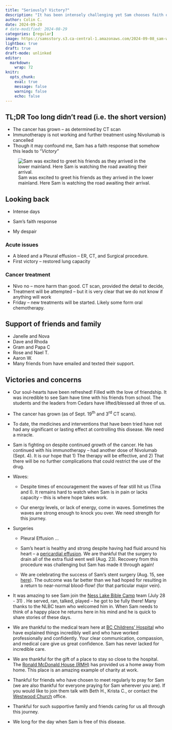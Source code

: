 ```yaml
---
title: "Seriously? Victory?"
description: "It has been intensely challenging yet Sam chooses faith over despair."
author: Colin C.
date: 2024-09-20
# date-modified: 2024-08-29
categories: [regular]
image: https://samsstory.s3.ca-central-1.amazonaws.com/2024-09-08_sam-waits-4-cedars.jpg
lightbox: true
draft: true
draft-mode: unlinked
editor: 
  markdown: 
    wrap: 72
knitr: 
  opts_chunk: 
    eval: true
    message: false
    warning: false
    echo: false
---
```


<!-- 
Since last post: 

S14 Out to Whiterock 
    - New bible for Sam at Indigo books 
    - Cafe Honolulu 
    - Frickers for football NCAA and UFC 
    - Sam and I returned to RMH while Tina stayed with her mom
D15 Sam and I chill at RMH 
    Tina goes with the family to church in Chilliwack -- incident with KF as he neglected her
    Sam and I drive to Whiterock to get Tina.  
M16 Sam and I play Helldivers together -- He had great energy that morning 
    Clinic -- seemed straight forward.  We do flag low energy... this is explained by activity over the weekend but some concern that something else is going on
    Plans with mom and Dad to have them visit. 
    Sam has little energy in the afternoon 
T17 Sam is tired in the morning but rallies by 11 
    Visit with Tios Dave and Ruth
    Sam has a bleeding hemorrhoid -- took some time to manage.  Arrived at ER at 2:30: bloodwork looked okay but numbers are trending down. X-ray suggested a left sided pleural effusion. 
    Back to RMH by 7:30 
    Brief connection with Janelle and Nova. Call with Mom
    Sam is sad a couple times through the evening -- most likely treatment will be delayed.
W18 - Clinic first thing including a CT scan -- to provide detail of the pleural effusion, regular bloodwork. Possible surgery to 
      manage the fluid on the lung.  We review the x-ray suggests near ~50% reduction of fluid.
    - Tina and I had wanted a CT -- 
    - Surgery will not be able to happen -- go get away for lunch and come back at 3:30.  
      Family lunch at Granville Island -- despite reduced breathing capacity Sam walks around the 
      market 
    - Back to clinic at for 3:pm to receive results of the CT 
      - The cancer has grown.  Although not causing issues yet, there CT shows that the disease is
        putting pressure on Sam's pulmonary artery -- causing some minor compression.  
      - Nivo will not be given -- evidence suggests this medication is causing more harm then good.  
        Treatment will need to pivot -- next steps will be determined in the days ahead.  
        It is not known if anything will work
    - walk back -- God's got me -- Yes, God has you!  
    - Sam's choice -- the plan go back to the room and break down.  Rather he decides to watch an episode from the Chosen (S1E3) the epidode where Jesus befriends the little children.  Following this his response to everthing in the day is to believe in faith that this all means "Victory".
    - Gram and Papa C. arrive and sit with Sam.  Dave and Rhoda visit 
T19 - I often go for walks in the morning before my family wakes up. On this walk I wept.  The tears 
      flowed freely as I wrestled with developments from the day before.  
    - Jacob and Molly meet us at clinic -- JR has a plan.  He is clear that he does not know if it will work, but he will try. 
    - Janelle and Nova play games with us. 
    - Sam has surgery -- Molly comes to be his "comfort-nurse"
    - Dr. Hernandez reports the surgery went well. 
    - RMH -- G&P C are with Sam and I. 
    - Coffee out with Aaron.  Tina connects with the prayer meeting. Rose and Nael provide support




 -->

::: {.callout-note icon="false"}
## TL;DR [Too long didn't read (i.e. the short version)]{.small}

-   The cancer has grown -- as determined by CT scan
-   Immunotherapy is not working and further treatment using Nivolumab is cancelled
-   Though it may confound me, Sam has a faith response that somehow this leads to "_Victory_"

:::

::: {#photo}
![Sam was excited to greet his friends as they arrived in the lower
mainland. Here Sam is watching the road awaiting their
arrival.](https://samsstory.s3.ca-central-1.amazonaws.com/2024-09-08_sam-waits-4-cedars.jpg)
:::

## Looking back

<!-- hook -->
-   Intense days 

-   Sam's faith response 
-   My despair



### Acute issues 

-   A bleed and a Pleural effusion -- ER, CT, and Surgical procedure. 
-   First victory -- restored lung capacity 

### Cancer treatment

-   Nivo no -- more harm than good. CT scan, provided the detail to decide, 
-   Treatment will be attempted -- but it is very clear that we do not know if anything will work
-   Friday -- new treatments will be started.  Likely some form oral chemotherapy.



## Support of friends and family

- Janelle and Nova
- Dave and Rhoda 
- Gram and Papa C 
- Rose and Nael T.
- Aaron W. 
- Many friends from have emailed and texted their support. 



## Victories and concerns



-   Our soul-hearts have been refreshed! Filled with the love of
    friendship. It was incredible to see Sam have time with his friends
    from school. The students and the leaders from Cedars have
    lifted/blessed all three of us.

-   The cancer has grown (as of Sept. 19^th^ and 3^rd^ CT scans).

-   To date, the medicines and interventions that have been tried have
    not had any significant or lasting effect at controlling this
    disease. We need a miracle.

-   Sam is fighting on despite continued growth of the cancer. He has
    continued with his immunotherapy -- had another dose of Nivolumab
    (Sept. 4). It is our hope that 1) The therapy will be effective,
    and 2) That there will be no further complications that could
    restrict the use of the drug.

-   Waves:

    -   Despite times of encouragement the waves of fear still hit us
        (Tina and I). It remains hard to watch when Sam is in pain or
        lacks capacity – this is where hope takes work.

    -   Our energy levels, or lack of energy, come in waves. Sometimes
        the waves are strong enough to knock you over. We need strength
        for this journey.

-   Surgeries 
    -   Pleural Effusion ... 

    -   Sam's heart is healthy and strong despite having had fluid around
    his heart – a [pericardial
    effusion](https://www.healthlinkbc.ca/pericardial-effusion-0). We
    are thankful that the surgery to drain all of the extra fluid went
    well (Aug. 23). Recovery from this procedure was challenging but Sam
    has made it through again!

    -   We are celebrating the success of Sam's stent surgery (Aug. 15, see
    [here](/posts/2408/2024-08-16_surgery-celebration.qmd)). The outcome
    was far better than we had hoped for resulting in a return to
    near-normal blood-flow! (for that particular major vein).

-   It was amazing to see Sam join the [Ness Lake Bible
    Camp](https://www.nesslakebiblecamp.com) team (July 28 - 31) . He
    served, ran, talked, played -- he got to be fully there! Many thanks
    to the NLBC team who welcomed him in. When Sam needs to think of a
    happy place he returns here in his mind and he is quick to share
    stories of these days.

-   We are thankful to the medical team here at [BC Childrens'
    Hospital](http://www.bcchildrens.ca) who have explained things
    incredibly well and who have worked professionally and confidently.
    Your clear communication, compassion, and medical care give us great
    confidence. Sam has never lacked for incredible care.

-   We are thankful for the gift of a place to stay so close to the
    hospital. The [Ronald McDonald House (RMH)](https://rmhbc.ca) has
    provided us a home away from home. This place is an amazing example
    of charity at work.

-   Thankful for friends who have chosen to meet regularly to pray for
    Sam (we are also thankful for everyone praying for Sam wherever you
    are). If you would like to join them talk with Beth H., Krista C.,
    or contact the [Westwood Church](https://westwoodchurch.bc.ca)
    office.

-   Thankful for such supportive family and friends caring for us all
    through this journey.

-   We long for the day when Sam is free of this disease.